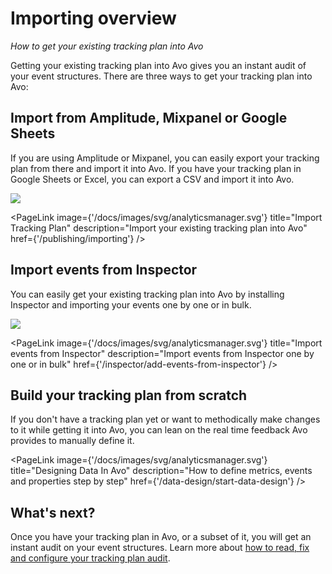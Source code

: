 
# Importing overview

_How to get your existing tracking plan into Avo_

Getting your existing tracking plan into Avo gives you an instant audit of your event structures. There are three ways to get your tracking plan into Avo:

## Import from Amplitude, Mixpanel or Google Sheets

If you are using Amplitude or Mixpanel, you can easily export your tracking plan from there and import it into Avo. If you have your tracking plan in Google Sheets or Excel, you can export a CSV and import it into Avo.

![](/images/audit/import-button.png)

<PageLink
  image={'/docs/images/svg/analyticsmanager.svg'}
  title="Import Tracking Plan"
  description="Import your existing tracking plan into Avo"
  href={'/publishing/importing'}
/>

## Import events from Inspector

You can easily get your existing tracking plan into Avo by installing Inspector and importing your events one by one or in bulk.

![](/images/inspector/add-missing-events.png)

<PageLink
  image={'/docs/images/svg/analyticsmanager.svg'}
  title="Import events from Inspector"
  description="Import events from Inspector one by one or in bulk"
  href={'/inspector/add-events-from-inspector'}
/>

## Build your tracking plan from scratch

If you don't have a tracking plan yet or want to methodically make changes to it while getting it into Avo, you can lean on the real time feedback Avo provides to manually define it.

  <PageLink
    image={'/docs/images/svg/analyticsmanager.svg'}
    title="Designing Data In Avo"
    description="How to define metrics, events and properties step by step"
    href={'/data-design/start-data-design'}
  />

  ## What's next?

  Once you have your tracking plan in Avo, or a subset of it, you will get an instant audit on your event structures. Learn more about [how to read, fix and configure your tracking plan audit](/audit/rules).